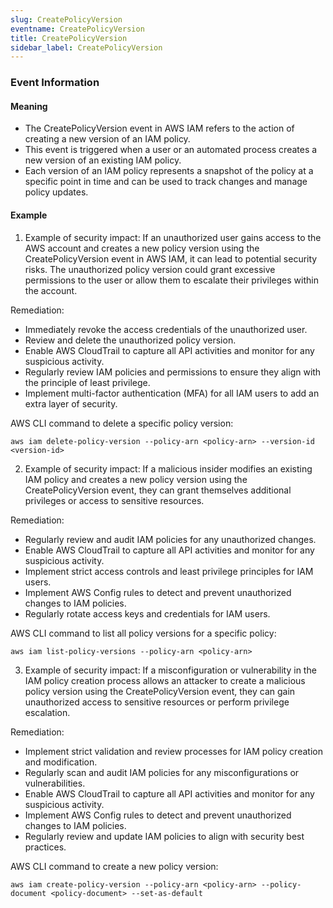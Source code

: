 ```yaml
--- 
slug: CreatePolicyVersion
eventname: CreatePolicyVersion
title: CreatePolicyVersion
sidebar_label: CreatePolicyVersion
---
```

                       
### Event Information

#### Meaning

- The CreatePolicyVersion event in AWS IAM refers to the action of creating a new version of an IAM policy.
- This event is triggered when a user or an automated process creates a new version of an existing IAM policy.
- Each version of an IAM policy represents a snapshot of the policy at a specific point in time and can be used to track changes and manage policy updates.

#### Example

1. Example of security impact: If an unauthorized user gains access to the AWS account and creates a new policy version using the CreatePolicyVersion event in AWS IAM, it can lead to potential security risks. The unauthorized policy version could grant excessive permissions to the user or allow them to escalate their privileges within the account.

Remediation:
- Immediately revoke the access credentials of the unauthorized user.
- Review and delete the unauthorized policy version.
- Enable AWS CloudTrail to capture all API activities and monitor for any suspicious activity.
- Regularly review IAM policies and permissions to ensure they align with the principle of least privilege.
- Implement multi-factor authentication (MFA) for all IAM users to add an extra layer of security.

AWS CLI command to delete a specific policy version:
```
aws iam delete-policy-version --policy-arn <policy-arn> --version-id <version-id>
```

2. Example of security impact: If a malicious insider modifies an existing IAM policy and creates a new policy version using the CreatePolicyVersion event, they can grant themselves additional privileges or access to sensitive resources.

Remediation:
- Regularly review and audit IAM policies for any unauthorized changes.
- Enable AWS CloudTrail to capture all API activities and monitor for any suspicious activity.
- Implement strict access controls and least privilege principles for IAM users.
- Implement AWS Config rules to detect and prevent unauthorized changes to IAM policies.
- Regularly rotate access keys and credentials for IAM users.

AWS CLI command to list all policy versions for a specific policy:
```
aws iam list-policy-versions --policy-arn <policy-arn>
```

3. Example of security impact: If a misconfiguration or vulnerability in the IAM policy creation process allows an attacker to create a malicious policy version using the CreatePolicyVersion event, they can gain unauthorized access to sensitive resources or perform privilege escalation.

Remediation:
- Implement strict validation and review processes for IAM policy creation and modification.
- Regularly scan and audit IAM policies for any misconfigurations or vulnerabilities.
- Enable AWS CloudTrail to capture all API activities and monitor for any suspicious activity.
- Implement AWS Config rules to detect and prevent unauthorized changes to IAM policies.
- Regularly review and update IAM policies to align with security best practices.

AWS CLI command to create a new policy version:
```
aws iam create-policy-version --policy-arn <policy-arn> --policy-document <policy-document> --set-as-default
```


 